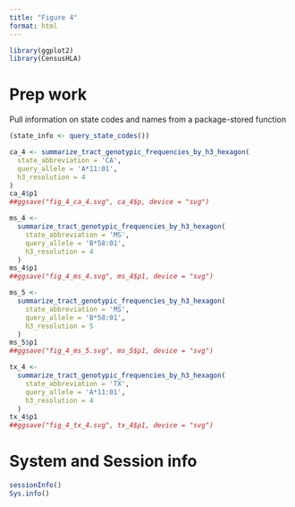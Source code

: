 ```yaml
---
title: "Figure 4"
format: html
---
```


```r
library(ggplot2)
library(CensusHLA)
```


# Prep work

Pull information on state codes and names from a package-stored function


```r
(state_info <- query_state_codes())
```

```r
ca_4 <- summarize_tract_genotypic_frequencies_by_h3_hexagon(
  state_abbreviation = 'CA',
  query_allele = 'A*11:01',
  h3_resolution = 4
)
ca_4$p1
##ggsave("fig_4_ca_4.svg", ca_4$p, device = "svg")
```

```r
ms_4 <-
  summarize_tract_genotypic_frequencies_by_h3_hexagon(
    state_abbreviation = 'MS',
    query_allele = 'B*58:01',
    h3_resolution = 4
  )
ms_4$p1
##ggsave("fig_4_ms_4.svg", ms_4$p1, device = "svg")
```

```r
ms_5 <-
  summarize_tract_genotypic_frequencies_by_h3_hexagon(
    state_abbreviation = 'MS',
    query_allele = 'B*58:01',
    h3_resolution = 5
  )
ms_5$p1
##ggsave("fig_4_ms_5.svg", ms_5$p1, device = "svg")
```


```r

tx_4 <-
  summarize_tract_genotypic_frequencies_by_h3_hexagon(
    state_abbreviation = 'TX',
    query_allele = 'A*11:01',
    h3_resolution = 4
  )
tx_4$p1
##ggsave("fig_4_tx_4.svg", tx_4$p1, device = "svg")
```

# System and Session info

```r

sessionInfo()
Sys.info()
```


